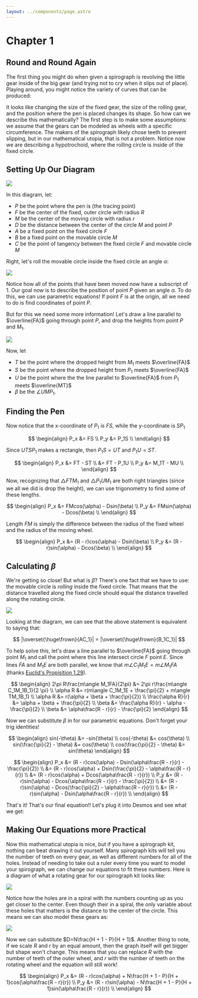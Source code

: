 ```yaml
---
layout: ../components/page.astro
---
```



# Chapter 1

## Round and Round Again

The first thing you might do when given a spirograph is revolving the little gear inside of the big gear (and trying not to cry when it slips out of place). Playing around, you might notice the variety of curves that can be produced:

It looks like changing the size of the fixed gear, the size of the rolling gear, and the position where the pen is placed changes its shape. So how can we describe this mathematically? The first step is to make some assumptions: we assume that the gears can be modeled as wheels with a specific circumference. The makers of the spirograph likely chose teeth to prevent slipping, but in our mathematical utopia, that is not a problem. Notice now we are describing a hypotrochoid, where the rolling circle is inside of the fixed circle.

## Setting Up Our Diagram

<img src="/spirographs/assets/inner1.jpg" />

In this diagram, let:

-   $P$ be the point where the pen is (the tracing point)
-   $F$ be the center of the fixed, outer circle with radius $R$
-   $M$ be the center of the moving circle with radius $r$
-   $D$ be the distance between the center of the circle $M$ and point $P$
-   $A$ be a fixed point on the fixed circle $F$
-   $B$ be a fixed point on the movable circle $M$
-   $C$ be the point of tangency between the fixed circle $F$ and movable circle $M$

Right, let's roll the movable circle inside the fixed circle an angle $\alpha$:

<img src="/spirographs/assets/inner2.jpg" />

Notice how all of the points that have been moved now have a subscript of 1. Our goal now is to describe the position of point $P$ given an angle $\alpha$. To do this, we can use parametric equations! If point $F$ is at the origin, all we need to do is find coordinates of point $P$.

But for this we need some more information! Let's draw a line parallel to $\overline{FA}$ going through point $P$, and drop the heights from point $P$ and $M_1$.

<img src="/spirographs/assets/inner3.jpg" />

Now, let

-   $T$ be the point where the dropped height from $M_1$ meets $\overline{FA}$
-   $S$ be the point where the dropped height from $P_1$ meets $\overline{FA}$
-   $U$ be the point where the the line parallel to $\overline{FA}$ from $P_1$ meets $\overline{MT}$
-   $\beta$ be the $\angle UMP_1$.

## Finding the Pen

Now notice that the x-coordinate of $P_1$ is $FS$, while the y-coordinate is $SP_1$

$$
\begin{align}
P_x &= FS \\
P_y &= P_1S \\
\end{align}
$$

Since $UTSP_1$ makes a rectangle, then $P_1S = UT$ and $P_1U = ST$.

$$
\begin{align}
P_x &= FT - ST \\
    &= FT - P_1U \\
P_y &= M_1T - MU \\
\end{align}
$$

Now, recognizing that $\triangle FTM_1$ and $\triangle P_1UM_1$ are both right triangles (since we all we did is drop the height), we can use trigonometry to find some of these lengths.

$$
\begin{align}
P_x &= FMcos(\alpha) - Dsin(\beta) \\
P_y &= FMsin(\alpha) - Dcos(\beta) \\
\end{align}
$$

Length $FM$ is simply the difference between the radius of the fixed wheel and the radius of the moving wheel.

$$
\begin{align}
P_x &= (R - r)cos(\alpha) - Dsin(\beta) \\
P_y &= (R - r)sin(\alpha) - Dcos(\beta) \\
\end{align}
$$

## Calculating $\beta$

We're getting so close! But what is $\beta$? There's one fact that we have to use: the movable circle is _rolling_ inside the fixed circle. That means that the distance travelled along the fixed circle should equal the distance travelled along the rotating circle.

<img src="/spirographs/assets/inner4.jpg" />

Looking at the diagram, we can see that the above statement is equivalent to saying that:

$$
|\overset{\huge\frown}{AC_1}| = |\overset{\huge\frown}{B_1C_1}|
$$

To help solve this, let's draw a line parallel to $\overline{FA}$ going through point $M_1$ and call the point where this line intersect circle $F$ point $E$. Since lines $FA$ and $M_1E$ are both parallel, we know that $m\angle C_1M_1E = m\angle M_1FA$ (thanks [Euclid's Propisition 1.29](http://aleph0.clarku.edu/~djoyce/elements/bookI/propI29.html)).

$$
\begin{align}
2\pi R\frac{m\angle M_1FA}{2\pi} &= 2\pi r\frac{m\angle C_1M_1B_1}{2 \pi} \\
\alpha R &= r(m\angle C_1M_1E + \frac{\pi}{2} + m\angle TM_1B_1) \\
\alpha R &= r(\alpha + \beta + \frac{\pi}{2}) \\
\frac{\alpha R}{r} &= \alpha + \beta + \frac{\pi}{2} \\
\beta &= \frac{\alpha R}{r} - \alpha - \frac{\pi}{2} \\
\beta &= \alpha\frac{R - r}{r} - \frac{\pi}{2}
\end{align}
$$

Now we can substitute $\beta$ in for our parametric equations. Don't forget your trig identities!

$$
\begin{align}
sin(-\theta) &= -sin(\theta) \\
cos(-\theta) &= cos(\theta) \\
sin(\frac{\pi}{2} - \theta) &= cos(\theta) \\
cos(\frac{\pi}{2} - \theta) &= sin(\theta)
\end{align}
$$

$$
\begin{align}
P_x &= (R - r)cos(\alpha) - Dsin(\alpha\frac{R - r}{r} - \frac{\pi}{2}) \\
    &= (R - r)cos(\alpha) + Dsin(\frac{\pi}{2} - \alpha\frac{R - r}{r}) \\
    &= (R - r)cos(\alpha) + Dcos(\alpha\frac{R - r}{r}) \\
P_y &= (R - r)sin(\alpha) - Dcos(\alpha\frac{R - r}{r} - \frac{\pi}{2}) \\
    &= (R - r)sin(\alpha) - Dcos(\frac{\pi}{2} - \alpha\frac{R - r}{r}) \\
    &= (R - r)sin(\alpha) - Dsin(\alpha\frac{R - r}{r}) \\
\end{align}
$$

That's it! That's our final equation!! Let's plug it into Desmos and see what we get:

<Desmos link="https://www.desmos.com/calculator/rwvuvz3oys" />

## Making Our Equations more Practical

Now this mathematical utopia is nice, but if you have a spirograph kit, nothing can beat drawing it out yourself. Many spirograph kits will tell you the number of teeth on every gear, as well as different numbers for all of the holes. Instead of needing to take out a ruler every time you want to model your spirograph, we can change our equations to fit these numbers. Here is a diagram of what a rotating gear for our spirograph kit looks like:

<img src="/spirographs/assets/inner5.jpg" />

Notice how the holes are in a spiral with the numbers counting up as you get closer to the center. Even though their in a spiral, the only variable about these holes that matters is the distance to the center of the circle. This means we can also model these gears as:

<img src="/spirographs/assets/inner6.jpg" />

Now we can substitute $D=N\frac{H + 1 - P}{H + 1}$. Another thing to note, if we scale $R$ and $r$ by an equal amount, then the graph itself will get bigger but shape won't change. This means that you can replace $R$ with the number of teeth of the outer wheel, and $r$ with the number of teeth on the rotating wheel and the equation will still work!

$$
\begin{align}
P_x &= (R - r)cos(\alpha) + N\frac{H + 1 - P}{H + 1}cos(\alpha\frac{R - r}{r}) \\
P_y &= (R - r)sin(\alpha) - N\frac{H + 1 - P}{H + 1}sin(\alpha\frac{R - r}{r}) \\
\end{align}
$$
